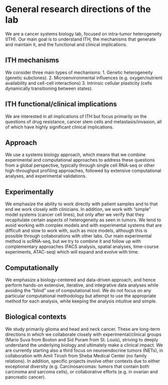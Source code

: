 # General research directions of the lab {#general}

We are a cancer systems biology lab, focused on intra-tumor heterogeneity (ITH). Our main goal is to understand ITH, the mechanisms that generate and maintain it, and the functional and clinical implications. 

## ITH mechanisms
We consider three main types of mechanisms:
1. Genetic heterogeneity (genetic subclones).
2. Microenvironmental influences (e.g. oxygen/nutrient availability and cell-cell interactions)
3. Intrinsic cellular plasticity (cells dynamically transitioning between states). 

## ITH functional/clinical implications
We are interested in all implications of ITH but focus primarily on the questions of drug resistance, cancer stem cells and metastasis/invasion, all of which have highly significant clinical implications.

## Approach
We use a systems biology approach, which means that we combine experimental and computational approaches to address these questions from a global perspective, typically through single cell RNA-seq or other high-throughput profiling approaches, followed by extensive computational analyses, and experimental validations.

## Experimentally
We emphasize the ability to work directly with patient samples and to that end we work closely with clinicians. In addition, we work with “simple” model systems (cancer cell lines), but only after we verify that they recapitulate certain aspects of heterogeneity as seen in tumors. We tend to avoid working with complex models and with experimental systems that are difficult and slow to work with, such as mice models, although this is possible through collaborations with other labs. Our main experimental method is scRNA-seq, but we try to combine it and follow up with complementary approaches (FACS analysis, spatial analyses, time-course experiments, ATAC-seq) which will expand and evolve with time.  

## Computationally
We emphasize a biology-centered and data-driven approach, and hence perform hands-on extensive, iterative, and integrative data analyses while avoiding the “blind” use of computational tool. We do not focus on any particular computational methodology but attempt to use the appropriate method for each analysis, while keeping the analysis intuitive and simple. 

## Biological contexts
We study primarily glioma and head and neck cancer. These are long-term directions in which we collaborate closely with experimental/clinical groups (Mario Suva from Boston and Sid Puram from St. Louis), striving to deeply understand the underlying biology and ultimately make a clinical impact. We are currently starting also a third focus on neuroendocrine tumors (NETs), in collaboration with Amit Tirosh from Sheba Medical Center (no family relations). In addition, specific projects involve other contexts due to either exceptional diversity (e.g. Carcinosarcomas: tumors that contain both carcinoma and sarcoma cells), or collaborative efforts (e.g. in ovarian and pancreatic cancer).

